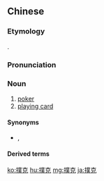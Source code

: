 {{also|扑克}}
==Chinese==
{{zh-forms|s=扑克}}

===Etymology===
{{bor|zh|en|poker}}.

===Pronunciation===
{{zh-pron
|m=pūkè,tl=y
|c=pok3 hak1
|mn=xm,zz:phok-khek/qz:phok-khiak
|cat=n
}}

===Noun===
{{zh-noun}}

# [[poker]] {{gloss|card game}}
# [[playing card]] {{zh-mw|m:副}}

====Synonyms====
* {{sense|playing card}} {{zh-l|綵牌/彩牌}}, {{zh-l|紙牌}}

====Derived terms====
{{zh-der|撲克牌}}

[[ko:撲克]]
[[hu:撲克]]
[[mg:撲克]]
[[ja:撲克]]